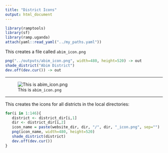 ```yaml
---
title: "District Icons"
output: html_document
---
```


```r
library(ramptools)
library(sf)
library(ramp.uganda)
attach(yaml::read_yaml("../my_paths.yaml")) 
```


This creates a file called `abim_icon.png` 

```r
png("../outputs/abim_icon.png", width=480, height=520) -> out
shade_district("Abim District")
dev.off(dev.cur()) -> out
```

*** 

![This is `abim_icon.png`](../images/abim_icon.png)

*** 

This creates the icons for all districts in the local directories:  

```r
for(i in 1:146){
   district <- district_dir[i,1]
   dir <- district_dir[i,2]
   icon_name = paste(website_dir, dir, "/", dir, "_icon.png", sep="")
   png(icon_name, width=480, height=520)
   shade_district(district)
   dev.off(dev.cur())
}
```

